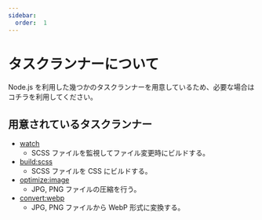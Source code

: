 ```yaml
---
sidebar:
  order:  1
---
```


# タスクランナーについて

Node.js を利用した幾つかのタスクランナーを用意しているため、必要な場合はコチラを利用してください。

## 用意されているタスクランナー

- [watch](/docs/html/task-runner/scripts/watch)
  - SCSS ファイルを監視してファイル変更時にビルドする。
- [build:scss](/docs/html/task-runner/scripts/build-scss)
  - SCSS ファイルを CSS にビルドする。
- [optimize:image](/docs/html/task-runner/scripts/optimize-image)
  - JPG, PNG ファイルの圧縮を行う。
- [convert:webp](/docs/html/task-runner/scripts/convert-webp)
  - JPG, PNG ファイルから WebP 形式に変換する。

